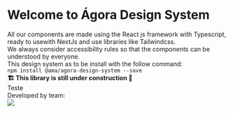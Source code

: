 
<Meta title="Documentation/Welcome" />

<h1 className="text-center mb-64">Welcome to Ágora Design System</h1>

<section className="text-center">
  <div className="mb-16">
    All our components are made using the React js framework with Typescript, ready to usewith NextJs and use libraries like Tailwindcss.
  </div>
  <div className="mb-16">We always consider accessibility rules so that the components can be understood by everyone.</div>
  <div className="mb-16">This design system as to be install with the follow command:</div>
  <code>npm install @ama/agora-design-system --save</code>
</section>

<div className="mt-64 text-center bg-brand-yellow-main">
  <b>🏗️ This library is still under construction 🚧</b>
</div>

<div className="text-hero">Teste</div>

<div className="mt-128">
  <div className="fs-14 mb-16"> Developed by team: </div>
  <a href="https://ticapp.gov.pt/pt/" title="Ticapp site">
    <img src="/logo_ticapp.png" style={{ width: '100px' }} />
  </a>
</div>
